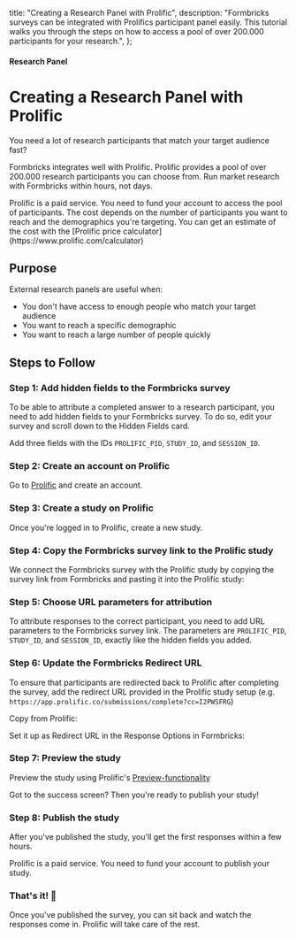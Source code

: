 

  title: "Creating a Research Panel with Prolific",
  description:
    "Formbricks surveys can be integrated with Prolifics participant panel easily. This tutorial walks you through the steps on how to access a pool of over 200.000 participants for your research.",
};

#### Research Panel

# Creating a Research Panel with Prolific

You need a lot of research participants that match your target audience fast?

Formbricks integrates well with Prolific. Prolific provides a pool of over 200.000 research participants you can choose from. Run market research with Formbricks within hours, not days.

<Note>
  Prolific is a paid service. You need to fund your account to access the pool of participants. The cost
  depends on the number of participants you want to reach and the demographics you're targeting. You can get an estimate of the cost with the [Prolific price calculator](https://www.prolific.com/calculator)
</Note>

## Purpose

External research panels are useful when:

- You don't have access to enough people who match your target audience
- You want to reach a specific demographic
- You want to reach a large number of people quickly

## Steps to Follow

### Step 1: Add hidden fields to the Formbricks survey

To be able to attribute a completed answer to a research participant, you need to add hidden fields to your Formbricks survey. To do so, edit your survey and scroll down to the Hidden Fields card.

Add three fields with the IDs `PROLIFIC_PID`, `STUDY_ID`, and `SESSION_ID`.

<MdxImage
  src={HiddenFields}
  alt="Hidden fields added"
  quality="100"
  className="max-w-full rounded-lg sm:max-w-3xl"
/>

### Step 2: Create an account on Prolific

Go to [Prolific](https://app.prolific.co/) and create an account.

### Step 3: Create a study on Prolific

Once you're logged in to Prolific, create a new study.

<MdxImage
  src={CreateStudy}
  alt="Create a study on Prolific"
  quality="100"
  className="max-w-full rounded-lg sm:max-w-3xl"
/>

### Step 4: Copy the Formbricks survey link to the Prolific study

We connect the Formbricks survey with the Prolific study by copying the survey link from Formbricks and pasting it into the Prolific study:

<MdxImage
  src={CopySurveyLink}
  alt="Copy the survey link"
  quality="100"
  className="max-w-full rounded-lg sm:max-w-3xl"
/>

### Step 5: Choose URL parameters for attribution

To attribute responses to the correct participant, you need to add URL parameters to the Formbricks survey link. The parameters are `PROLIFIC_PID`, `STUDY_ID`, and `SESSION_ID`, exactly like the hidden fields you added.

<MdxImage
  src={UrlParameters}
  alt="Adding URL parameters to the survey"
  quality="100"
  className="max-w-full rounded-lg sm:max-w-3xl"
/>

### Step 6: Update the Formbricks Redirect URL

To ensure that participants are redirected back to Prolific after completing the survey, add the redirect URL provided in the Prolific study setup (e.g. `https://app.prolific.co/submissions/complete?cc=I2PWSFRG`)

Copy from Prolific:

<MdxImage
  src={RedirectUrl}
  alt="Copy redirect URL"
  quality="100"
  className="max-w-full rounded-lg sm:max-w-3xl"
/>

Set it up as Redirect URL in the Response Options in Formbricks:

<MdxImage
  src={AddRedirectUrl}
  alt="Add redirect URL to Formbricks"
  quality="100"
  className="max-w-full rounded-lg sm:max-w-3xl"
/>

### Step 7: Preview the study

Preview the study using Prolific's [Preview-functionality](https://researcher-help.prolific.com/hc/en-gb/articles/360009222853-Previewing-your-study)

<MdxImage
  src={PreviewStudy}
  alt="Preview study"
  quality="100"
  className="max-w-full rounded-lg sm:max-w-3xl"
/>

Got to the success screen? Then you're ready to publish your study!

<MdxImage
  src={PreviewComplete}
  alt="Preview complete"
  quality="100"
  className="max-w-full rounded-lg sm:max-w-3xl"
/>

### Step 8: Publish the study

After you've published the study, you'll get the first responses within a few hours.

<Note>Prolific is a paid service. You need to fund your account to publish your study.</Note>

### That's it! 🎉

Once you've published the survey, you can sit back and watch the responses come in. Prolific will take care of the rest.
